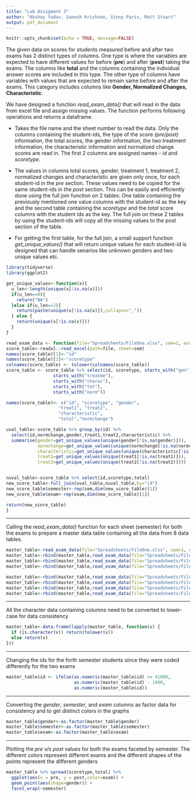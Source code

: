 ```yaml
---
title: "Lab Assigment 3"
author: "Akshay Yadav, Ganesh Krishnan, Vinny Paris, Matt Stuart"
output: pdf_document
---
```


```r
knitr::opts_chunk$set(echo = TRUE, message=FALSE)
```

The given data on scores for students measured before and after two exams has 2 distinct types of columns. One type is where the variables are expected to have different values for before (**pre**) and after (**post**) taking the exams. The columns like **total** and the columns containing the individual answer scores are included in this type. The other type of columns have variables with values that are expected to remain same before and after the exams. This category includes columns like **Gender, Normalized Changes, Characteristic**.

We have designed a function *read_exam_data()* that will read in the data from excel file and assign  missing values. The function performs following operations and returns a dataframe.

* Takes the file name and the sheet number to read the data. Only the columns containing the student-ids, the type of the score *(pre/post)* information, the total scores, the gender information, the two treatment information, the characteristic information and normalized change scores are read in. The first 2 columns are assigned names - *id* and *scoretype*.

* The values in columns total scores, gender, treatment 1, treatment 2, normalized changes and characteristic are given only once, for each student-id in the *pre* section. These values need to be copied for the same student-ids in the *post* section. This can be easily and efficiently done using the full join function on 2 tables: One table containing the previously mentioned one value columns with the student-id as the key and the second table containing the *scoretype* and the *total* score columns with the student ids as the key. The full join on these 2 tables by using the student-ids will copy all the missing values to the post section of the table.

* For getting the first table, for the full join, a small support function *get_unique_values()* that will return unique values for each student-id is designed that can handle senarios like unknown genders and two unique values etc.

```r

library(tidyverse)
library(ggplot2)

get_unique_values<-function(x){
  u_len<-length(unique(x[!is.na(x)]))
  if(u_len==0){
    return("NA")
  }else if(u_len==2){
    return(paste(unique(x[!is.na(x)]),collapse=","))
  } else {
    return(unique(x[!is.na(x)]))
  }
}

read_exam_data <- function(file="Spreadsheets/FileOne.xlsx", sem=1, exam=1){
score_table<-readxl::read_excel(path=file, sheet=sem)
names(score_table)[1]<-"id"
names(score_table)[2]<-"scoretype"
colnames(score_table) <- tolower(colnames(score_table))
score_table <- score_table %>% select(id, scoretype, starts_with("gen"), 
                  starts_with("treatme"),
                  starts_with("charac"),
                  starts_with("tot"), 
                  starts_with("norm"))

names(score_table)<- c("id", "scoretype", "gender", 
                    "treat1", "treat2",
                    "characteristic",
                    "total","normchange")

uval_table<-score_table %>% group_by(id) %>% 
  select(id,normchange,gender,treat1,treat2,characteristic) %>% 
  summarise(gender=get_unique_values(unique(gender[!is.na(gender)])),
            normchange=get_unique_values(unique(normchange[!is.na(normchange)])),
            characteristic=get_unique_values(unique(characteristic[!is.na(characteristic)])),
            treat1=get_unique_values(unique(treat1[!is.na(treat1)])),
            treat2=get_unique_values(unique(treat2[!is.na(treat2)])))


nuval_table<-score_table %>% select(id,scoretype,total)
new_score_table<-full_join(uval_table,nuval_table,by="id")
new_score_table$semester<-rep(sem,dim(new_score_table)[1])
new_score_table$exam<-rep(exam,dim(new_score_table)[1])

return(new_score_table)
}
```

***

Calling the *read_exam_data()* function for each sheet (semester) for both the exams to prepare a master data table containing all the data from 8 data tables.

```r
master_table<-read_exam_data(file="Spreadsheets/FileOne.xlsx", sem=1, exam=1)
master_table<-rbind(master_table,read_exam_data(file="Spreadsheets/FileOne.xlsx", sem=2, exam=1))
master_table<-rbind(master_table,read_exam_data(file="Spreadsheets/FileOne.xlsx", sem=3, exam=1))
master_table<-rbind(master_table,read_exam_data(file="Spreadsheets/FileOne.xlsx", sem=4, exam=1))

master_table<-rbind(master_table,read_exam_data(file="Spreadsheets/FileTwo.xlsx", sem=1, exam=2))
master_table<-rbind(master_table,read_exam_data(file="Spreadsheets/FileTwo.xlsx", sem=2, exam=2))
master_table<-rbind(master_table,read_exam_data(file="Spreadsheets/FileTwo.xlsx", sem=3, exam=2))
master_table<-rbind(master_table,read_exam_data(file="Spreadsheets/FileTwo.xlsx", sem=4, exam=2))
```

***

All the character data containing columns need to be converted to lower-case for data consistency

```r
master_table<-data.frame(lapply(master_table, function(v) {
  if (is.character(v)) return(tolower(v))
  else return(v)
}))
```

***

Changing the ids for the forth semester students since they were coded differently for the two exams  

```r
master_table$id <- ifelse(as.numeric(master_table$id) >= 41000, 
                          as.numeric(master_table$id) - 1000,
                          as.numeric(master_table$id))
```

***  

Converting the *gender*, *semester*, and *exam* columns as factor data for consistency and to get distinct colors in the graphs

```r
master_table$gender<-as.factor(master_table$gender)
master_table$semester<-as.factor(master_table$semester)
master_table$exam<-as.factor(master_table$exam)
```

***

Plotting the *pre v/s post* values for both the exams faceted by semester. The different colors represent different exams and the different shapes of the points represent the different genders

```r
master_table %>% spread(scoretype,total) %>% 
  ggplot(aes(x = pre, y = post,color=exam)) + 
  geom_point(aes(shape=gender)) + 
  facet_wrap(~semester)
```




